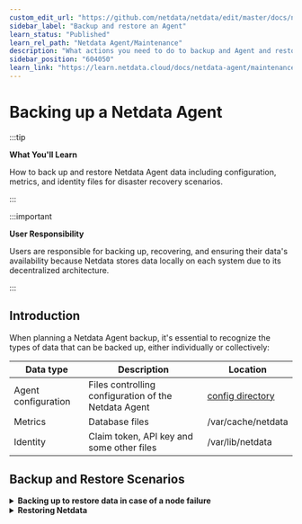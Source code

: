 ```yaml
---
custom_edit_url: "https://github.com/netdata/netdata/edit/master/docs/netdata-agent/backup-and-restore-an-agent.md"
sidebar_label: "Backup and restore an Agent"
learn_status: "Published"
learn_rel_path: "Netdata Agent/Maintenance"
description: "What actions you need to do to backup and Agent and restore it."
sidebar_position: "604050"
learn_link: "https://learn.netdata.cloud/docs/netdata-agent/maintenance/backup-and-restore-an-agent"
---
```


# Backing up a Netdata Agent

:::tip

**What You'll Learn**

How to back up and restore Netdata Agent data including configuration, metrics, and identity files for disaster recovery scenarios.

:::

:::important

**User Responsibility**

Users are responsible for backing up, recovering, and ensuring their data's availability because Netdata stores data locally on each system due to its decentralized architecture.

:::

## Introduction

When planning a Netdata Agent backup, it's essential to recognize the types of data that can be backed up, either individually or collectively:

| Data type           | Description                                          | Location                                                        |
|---------------------|------------------------------------------------------|-----------------------------------------------------------------|
| Agent configuration | Files controlling configuration of the Netdata Agent | [config directory](/docs/netdata-agent/configuration) |
| Metrics             | Database files                                       | /var/cache/netdata                                              |
| Identity            | Claim token, API key and some other files            | /var/lib/netdata                                                |

## Backup and Restore Scenarios

<details>
<summary><strong>Backing up to restore data in case of a node failure</strong></summary><br/>

In this standard scenario, you're backing up your Netdata Agent in case of a node failure or data corruption so that the metrics and the configuration can be recovered. The purpose is not to back up/restore the application itself.

### Backup Process

```mermaid
graph TB
    Start("**Start Backup Process**")
    
    Verify("**Verify Directory Paths**<br/><br/>Check that paths contain<br/>expected information<br/><br/>/etc/netdata/<br/>/var/cache/netdata<br/>/var/lib/netdata")
    
    Stop("**Stop Netdata Agent**<br/><br/>Recommended for<br/>Metrics/database files")
    
    Backup("**Create Backup Archive**<br/><br/>tar -cvpzf netdata_backup.tar.gz<br/>/etc/netdata/ /var/cache/netdata<br/>/var/lib/netdata")
    
    Restart("**Restart Netdata Agent**<br/><br/>Resume monitoring")
    
    Start --> Verify
    Verify --> Stop
    Stop --> Backup
    Backup --> Restart
    
    %% Style definitions
    classDef startEnd fill:#f9f9f9,stroke:#000000,stroke-width:3px,color:#000000,font-size:16px
    classDef process fill:#ffeb3b,stroke:#000000,stroke-width:3px,color:#000000,font-size:16px
    classDef complete fill:#4caf50,stroke:#000000,stroke-width:3px,color:#000000,font-size:16px
    
    %% Apply styles
    class Start startEnd
    class Verify,Stop,Backup process
    class Restart complete
```

1. **Verify directory paths**

   Verify that the directory paths in the table above contain the information you expect.

   :::note

   **Path Variations**

   The specific paths may vary depending on the installation method, Operating System, and whether it is a Docker/Kubernetes deployment.

   :::

2. **Stop the Netdata Agent**

   It is recommended that you [stop the Netdata Agent](/docs/netdata-agent/maintenance/service-control) when backing up the Metrics/database files. Backing up the Agent configuration and Identity folders is straightforward as they shouldn't be changing very frequently.

3. **Create a backup archive**

   Using a backup tool such as `tar` you will need to run the backup as _root_ or as the _netdata_ user to access all the files in the directories.

   ```bash
   sudo tar -cvpzf netdata_backup.tar.gz /etc/netdata/ /var/cache/netdata /var/lib/netdata
   ```

   Stopping the Netdata Agent is typically necessary to back up the database files of the Netdata Agent.

### Minimizing Service Interruption

If you want to minimize the gap in metrics caused by stopping the Netdata Agent, consider implementing a backup job or script that follows this sequence:

- Back up the Agent configuration Identity directories
- Stop the Netdata service
- Back up the database files
- Restart the Netdata Agent.

<br/>
</details>

<details>
<summary><strong>Restoring Netdata</strong></summary><br/>

### Restoration Process

1. **Prepare for restoration**

   Ensure that the Netdata Agent is installed and is [stopped](/docs/netdata-agent/maintenance/service-control)

   If you plan to deploy the Agent and restore a backup on top of it, then you might find it helpful to use the [`--dont-start-it`](/docs/netdata-agent/installation/linux#optional-parameters-for-kickstartsh) option upon installation.

   ```bash
   wget -O /tmp/netdata-kickstart.sh https://get.netdata.cloud/kickstart.sh && sh /tmp/netdata-kickstart.sh --dont-start-it
   ```

   :::warning

   **Database File Restoration**

   If you’re going to restore the database files, then you should first ensure that the Metrics directory is empty.

   ```bash
   sudo rm -Rf /var/cache/netdata
   ```

   :::

2. **Restore from backup archive**

    ```bash
    sudo tar -xvpzf /path/to/netdata_backup.tar.gz -C /
    ```

3. **Start the Netdata Agent**

   [Start the Netdata Agent](/docs/netdata-agent/maintenance/service-control)

<br/>
</details>

